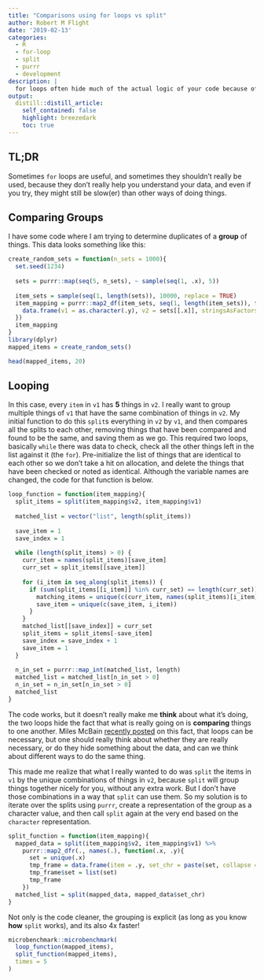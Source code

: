 ```yaml
---
title: "Comparisons using for loops vs split"
author: Robert M Flight
date: '2019-02-13'
categories:
  - R
  - for-loop
  - split
  - purrr
  - development
description: |
  for loops often hide much of the actual logic of your code because of all the necessary boilerplate of running a loop. split-ting your data can oftentimes be clearer, and faster.
output:
  distill::distill_article:
    self_contained: false
    highlight: breezedark
    toc: true
---
```


## TL;DR

Sometimes `for` loops are useful, and sometimes they shouldn't really be used, because they don't really help you understand your data, and even if you try, they
might still be slow(er) than other ways of doing things.

## Comparing Groups

I have some code where I am trying to determine duplicates of a **group** of things. This data looks something like this:

```r
create_random_sets = function(n_sets = 1000){
  set.seed(1234)
  
  sets = purrr::map(seq(5, n_sets), ~ sample(seq(1, .x), 5))
  
  item_sets = sample(seq(1, length(sets)), 10000, replace = TRUE)
  item_mapping = purrr::map2_df(item_sets, seq(1, length(item_sets)), function(.x, .y){
    data.frame(v1 = as.character(.y), v2 = sets[[.x]], stringsAsFactors = FALSE)
  })
  item_mapping
}
library(dplyr)
mapped_items = create_random_sets()

head(mapped_items, 20)
```

## Looping

In this case, every `item` in `v1` has **5** things in `v2`. I really want to group multiple things of `v1` that have the same combination of things in `v2`. My initial function
to do this `split`s everything in `v2` by `v1`, and then compares all the splits to each other, removing things that have been compared and found to be the same, and saving them 
as we go. This required two loops, basically `while` there was data to check, check all the other things left in the list against it (the `for`).
Pre-initialize the list of things that are identical to each other so we don't take a hit on allocation, and delete the things that have been checked or noted as identical. Although the variable names are changed, the code for that function is below.

```r
loop_function = function(item_mapping){
  split_items = split(item_mapping$v2, item_mapping$v1)
  
  matched_list = vector("list", length(split_items))
  
  save_item = 1
  save_index = 1
  
  while (length(split_items) > 0) {
    curr_item = names(split_items)[save_item]
    curr_set = split_items[[save_item]]
    
    for (i_item in seq_along(split_items)) {
      if (sum(split_items[[i_item]] %in% curr_set) == length(curr_set)) {
        matching_items = unique(c(curr_item, names(split_items)[i_item]))
        save_item = unique(c(save_item, i_item))
      }
    }
    matched_list[[save_index]] = curr_set
    split_items = split_items[-save_item]
    save_index = save_index + 1
    save_item = 1
  }
  
  n_in_set = purrr::map_int(matched_list, length)
  matched_list = matched_list[n_in_set > 0]
  n_in_set = n_in_set[n_in_set > 0]
  matched_list
}
```

The code works, but it doesn't really make me **think** about what it's doing, the two loops hide the fact that what is really going on is **comparing** things to one another. 
Miles McBain [recently posted](https://milesmcbain.xyz/for-loops/) on this fact, that loops can be necessary, but one should really think about whether they are really necessary,
or do they hide something about the data, and can we think about different ways to do the same thing.

This made me realize that what I really wanted to do was `split` the items in `v1` by the unique combinations of things in `v2`, because `split` will group things together nicely
for you, without any extra work. But I don't have those combinations in a way that `split` can use them. So my solution is to iterate over the splits using `purrr`, 
create a representation of the group as a character value, and then call `split` again at the very end based on the `character` representation.

```r
split_function = function(item_mapping){
  mapped_data = split(item_mapping$v2, item_mapping$v1) %>%
    purrr::map2_dfr(., names(.), function(.x, .y){
      set = unique(.x)
      tmp_frame = data.frame(item = .y, set_chr = paste(set, collapse = ","), stringsAsFactors = FALSE)
      tmp_frame$set = list(set)
      tmp_frame
    })
  matched_list = split(mapped_data, mapped_data$set_chr)
}
```

Not only is the code cleaner, the grouping is explicit (as long as you know **how** `split` works), and its also 4x faster!

```r
microbenchmark::microbenchmark(
  loop_function(mapped_items),
  split_function(mapped_items),
  times = 5
)
```
